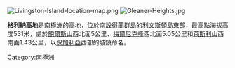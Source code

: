 {{unreferenced|time=2013-10-27T09:22:07+00:00}}
[[Image:Livingston-Island-location-map.png|thumb]]
[[Image:Gleaner-Heights.jpg|thumb]]

'''格利納高地'''是[[南極洲|南極洲]]的高地，位於[[南設得蘭群島|南設得蘭群島]]的[[利文斯頓島|利文斯頓島]]東部，最高點海拔高度531米，處於[[鮑爾斯山|鮑爾斯山]]西北面5公里、[[梅爾尼克峰|梅爾尼克峰]]西北面5.05公里和[[萊斯利山|萊斯利山]]西南面1.43公里，以[[保加利亞|保加利亞]]西部的城鎮命名。

{{Coord|62|34|25|S|60|13|59|W|display=title}}

{{Antarctica-geo-stub}}
[[Category:南極洲|Category:南極洲]]